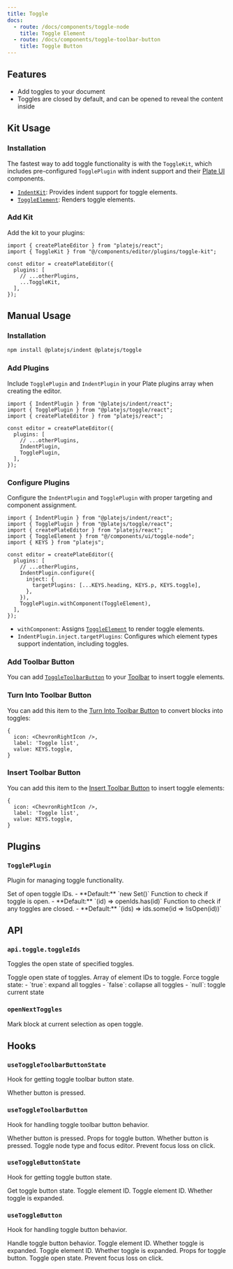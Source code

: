 ```yaml
---
title: Toggle
docs:
  - route: /docs/components/toggle-node
    title: Toggle Element
  - route: /docs/components/toggle-toolbar-button
    title: Toggle Button
---
```


<ComponentPreview name="toggle-demo" />

<PackageInfo>

## Features

- Add toggles to your document
- Toggles are closed by default, and can be opened to reveal the content inside

</PackageInfo>

## Kit Usage

<Steps>

### Installation

The fastest way to add toggle functionality is with the `ToggleKit`, which includes pre-configured `TogglePlugin` with indent support and their [Plate UI](/docs/installation/plate-ui) components.

<ComponentSource name="toggle-kit" />

- [`IndentKit`](/docs/indent): Provides indent support for toggle elements.
- [`ToggleElement`](/docs/components/toggle-node): Renders toggle elements.

### Add Kit

Add the kit to your plugins:

```tsx
import { createPlateEditor } from "platejs/react";
import { ToggleKit } from "@/components/editor/plugins/toggle-kit";

const editor = createPlateEditor({
  plugins: [
    // ...otherPlugins,
    ...ToggleKit,
  ],
});
```

</Steps>

## Manual Usage

<Steps>

### Installation

```bash
npm install @platejs/indent @platejs/toggle
```

### Add Plugins

Include `TogglePlugin` and `IndentPlugin` in your Plate plugins array when creating the editor.

```tsx
import { IndentPlugin } from "@platejs/indent/react";
import { TogglePlugin } from "@platejs/toggle/react";
import { createPlateEditor } from "platejs/react";

const editor = createPlateEditor({
  plugins: [
    // ...otherPlugins,
    IndentPlugin,
    TogglePlugin,
  ],
});
```

### Configure Plugins

Configure the `IndentPlugin` and `TogglePlugin` with proper targeting and component assignment.

```tsx
import { IndentPlugin } from "@platejs/indent/react";
import { TogglePlugin } from "@platejs/toggle/react";
import { createPlateEditor } from "platejs/react";
import { ToggleElement } from "@/components/ui/toggle-node";
import { KEYS } from "platejs";

const editor = createPlateEditor({
  plugins: [
    // ...otherPlugins,
    IndentPlugin.configure({
      inject: {
        targetPlugins: [...KEYS.heading, KEYS.p, KEYS.toggle],
      },
    }),
    TogglePlugin.withComponent(ToggleElement),
  ],
});
```

- `withComponent`: Assigns [`ToggleElement`](/docs/components/toggle-node) to render toggle elements.
- `IndentPlugin.inject.targetPlugins`: Configures which element types support indentation, including toggles.

### Add Toolbar Button

You can add [`ToggleToolbarButton`](/docs/components/toggle-toolbar-button) to your [Toolbar](/docs/toolbar) to insert toggle elements.

### Turn Into Toolbar Button

You can add this item to the [Turn Into Toolbar Button](/docs/toolbar#turn-into-toolbar-button) to convert blocks into toggles:

```tsx
{
  icon: <ChevronRightIcon />,
  label: 'Toggle list',
  value: KEYS.toggle,
}
```

### Insert Toolbar Button

You can add this item to the [Insert Toolbar Button](/docs/toolbar#insert-toolbar-button) to insert toggle elements:

```tsx
{
  icon: <ChevronRightIcon />,
  label: 'Toggle list',
  value: KEYS.toggle,
}
```

</Steps>

## Plugins

### `TogglePlugin`

Plugin for managing toggle functionality.

<API name="TogglePlugin">
  <APIOptions type="object">
    <APIItem name="openIds" type="Set<string>" optional>
      Set of open toggle IDs. - **Default:** `new Set()`
    </APIItem>
    <APIItem name="isOpen" type="(toggleId: string) => boolean" optional>
      Function to check if toggle is open. - **Default:** `(id) => openIds.has(id)`
    </APIItem>
    <APIItem name="someClosed" type="(toggleIds: string[]) => boolean" optional>
      Function to check if any toggles are closed. - **Default:** `(ids) => ids.some(id =>
      !isOpen(id))`
    </APIItem>
  </APIOptions>
</API>

## API

### `api.toggle.toggleIds`

Toggles the open state of specified toggles.

<API name="editor.api.toggle.toggleIds">
Toggle open state of toggles.

<APIParameters>
  <APIItem name="ids" type="string[]">
    Array of element IDs to toggle.
  </APIItem>
  <APIItem name="force" type="boolean | null" optional>
    Force toggle state:
    - `true`: expand all toggles
    - `false`: collapse all toggles
    - `null`: toggle current state
  </APIItem>
</APIParameters>
</API>

### `openNextToggles`

Mark block at current selection as open toggle.

## Hooks

### `useToggleToolbarButtonState`

Hook for getting toggle toolbar button state.

<API name="useToggleToolbarButtonState">
  <APIReturns type="object">
    <APIItem name="pressed" type="boolean">
      Whether button is pressed.
    </APIItem>
  </APIReturns>
</API>

### `useToggleToolbarButton`

Hook for handling toggle toolbar button behavior.

<API name="useToggleToolbarButton">
<APIState>
  <APIItem name="pressed" type="boolean">
    Whether button is pressed.
  </APIItem>
</APIState>

<APIReturns type="object">
  <APIItem name="props" type="object">
    Props for toggle button.
    <APISubList>
      <APISubListItem parent="props" name="pressed" type="boolean">
        Whether button is pressed.
      </APISubListItem>
      <APISubListItem parent="props" name="onClick" type="function">
        Toggle node type and focus editor.
      </APISubListItem>
      <APISubListItem parent="props" name="onMouseDown" type="function">
        Prevent focus loss on click.
      </APISubListItem>
    </APISubList>
  </APIItem>
</APIReturns>
</API>

### `useToggleButtonState`

Hook for getting toggle button state.

<API name="useToggleButtonState">
Get toggle button state.

<APIParameters>
  <APIItem name="toggleId" type="string">
    Toggle element ID.
  </APIItem>
</APIParameters>

<APIReturns type="object">
  <APIItem name="toggleId" type="string">
    Toggle element ID.
  </APIItem>
  <APIItem name="open" type="boolean">
    Whether toggle is expanded.
  </APIItem>
</APIReturns>
</API>

### `useToggleButton`

Hook for handling toggle button behavior.

<API name="useToggleButton">
Handle toggle button behavior.

<APIParameters>
  <APIItem name="toggleId" type="string">
    Toggle element ID.
  </APIItem>
  <APIItem name="open" type="boolean">
    Whether toggle is expanded.
  </APIItem>
</APIParameters>

<APIReturns type="object">
  <APIItem name="toggleId" type="string">
    Toggle element ID.
  </APIItem>
  <APIItem name="open" type="boolean">
    Whether toggle is expanded.
  </APIItem>
  <APIItem name="buttonProps" type="object">
    Props for toggle button.
    <APISubList>
      <APISubListItem parent="buttonProps" name="onClick" type="function">
        Toggle open state.
      </APISubListItem>
      <APISubListItem parent="buttonProps" name="onMouseDown" type="function">
        Prevent focus loss on click.
      </APISubListItem>
    </APISubList>
  </APIItem>
</APIReturns>
</API>
